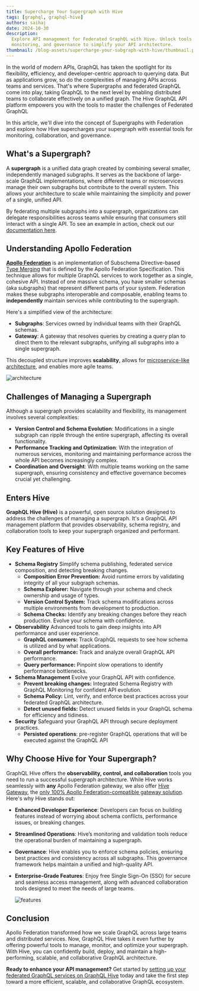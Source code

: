 ```yaml
---
title: Supercharge Your Supergraph with Hive
tags: [graphql, graphql-hive]
authors: saihaj
date: 2024-10-30
description:
  Explore API management for Federated GraphQL with Hive. Unlock tools for collaboration,
  monitoring, and governance to simplify your API architecture.
thumbnail: /blog-assets/supercharge-your-subgraph-with-hive/thumbnail.png
---
```


In the world of modern APIs, GraphQL has taken the spotlight for its flexibility, efficiency, and
developer-centric approach to querying data. But as applications grow, so do the complexities of
managing APIs across teams and services. That's where Supergraphs and federated GraphQL come into
play, taking GraphQL to the next level by enabling distributed teams to collaborate effectively on a
unified graph. The Hive GraphQL API platform empowers you with the tools to master the challenges of
Federated GraphQL

In this article, we'll dive into the concept of Supergraphs with Federation and explore how Hive
supercharges your supergraph with essential tools for monitoring, collaboration, and governance.

## What's a Supergraph?

A **supergraph** is a unified data graph created by combining several smaller, independently managed
subgraphs. It serves as the backbone of large-scale GraphQL implementations, where different teams
or microservices manage their own subgraphs but contribute to the overall system. This allows your
architecture to scale while maintaining the simplicity and power of a single, unified API.

By federating multiple subgraphs into a supergraph, organizations can delegate responsibilities
across teams while ensuring that consumers still interact with a single API. To see an example in
action, check out our
[documentation here](https://the-guild.dev/graphql/hive/docs/get-started/apollo-federation?utm_source=the_guild&utm_medium=blog&utm_campaign=supercharge-your-subgraph-with-hive).

## Understanding Apollo Federation

[**Apollo Federation**](https://www.apollographql.com/docs/federation/?utm_source=the_guild&utm_medium=blog&utm_campaign=supercharge-your-subgraph-with-hive)
is an implementation of Subschema Directive-based
[Type Merging](https://the-guild.dev/graphql/stitching/docs/approaches/type-merging?utm_source=the_guild&utm_medium=blog&utm_campaign=supercharge-your-subgraph-with-hive) that
is defined by the Apollo Federation Specification. This technique allows for multiple GraphQL
services to work together as a single, cohesive API. Instead of one massive schema, you have smaller
schemas (aka subgraphs) that represent different parts of your system. Federation makes these
subgraphs interoperable and composable, enabling teams to **independently** maintain services while
contributing to the supergraph.

Here's a simplified view of the architecture:

- **Subgraphs**: Services owned by individual teams with their GraphQL schemas.
- **Gateway**: A gateway that resolves queries by creating a query plan to direct them to the
  relevant subgraphs, unifying all subgraphs into a single supergraph.

This decoupled structure improves **scalability**, allows for
[microservice-like architecture](https://microservices.io/patterns/microservices.html?utm_source=the_guild&utm_medium=blog&utm_campaign=supercharge-your-subgraph-with-hive),
and enables more agile teams.

![architecture](./architecture.png)

## Challenges of Managing a Supergraph

Although a supergraph provides scalability and flexibility, its management involves several
complexities:

- **Version Control and Schema Evolution**: Modifications in a single subgraph can ripple through
  the entire supergraph, affecting its overall functionality.
- **Performance Tracking and Optimization**: With the integration of numerous services, monitoring
  and maintaining performance across the whole API becomes increasingly complex.
- **Coordination and Oversight**: With multiple teams working on the same supergraph, ensuring
  consistency and effective governance becomes crucial yet challenging.

## Enters Hive

**GraphQL Hive (Hive)** is a powerful, open source solution designed to address the challenges of
managing a supergraph. It's a GraphQL API management platform that provides observability, schema
registry, and collaboration tools to keep your supergraph organized and performant.

## Key Features of Hive

- **Schema Registry** Simplify schema publishing, federated service composition, and detecting
  breaking changes.
  - **Composition Error Prevention:** Avoid runtime errors by validating integrity of all your
    subgraph schemas.
  - **Schema Explorer:** Navigate through your schema and check ownership and usage of types.
  - **Version Control System:** Track schema modifications across multiple environments from
    development to production.
  - **Schema Checks:** Identify any breaking changes before they reach production. Evolve your
    schema with confidence.
- **Observability** Advanced tools to gain deep insights into API performance and user experience.
  - **GraphQL consumers:** Track GraphQL requests to see how schema is utilized and by what
    applications.
  - **Overall performance:** Track and analyze overall GraphQL API performance.
  - **Query performance:** Pinpoint slow operations to identify performance bottlenecks.
- **Schema Management** Evolve your GraphQL API with confidence.
  - **Prevent breaking changes:** Integrated Schema Registry with GraphQL Monitoring for confident
    API evolution.
  - **Schema Policy:** Lint, verify, and enforce best practices across your federated GraphQL
    architecture.
  - **Detect unused fields:** Detect unused fields in your GraphQL schema for efficiency and
    tidiness.
- **Security** Safeguard your GraphQL API through secure deployment practices.
  - **Persisted operations**: pre-register GraphQL operations that will be executed against the
    GraphQL API

## Why Choose Hive for Your Supergraph?

GraphQL Hive offers the **observability, control, and collaboration** tools you need to run a
successful supergraph architecture. While Hive works seamlessly with **any** Apollo Federation
gateway, we also offer
[Hive Gateway](https://the-guild.dev/graphql/hive/docs/gateway?utm_source=the_guild&utm_medium=blog&utm_campaign=supercharge-your-subgraph-with-hive),
the
[only 100% Apollo Federation-compatible gateway solution](https://the-guild.dev/blog/federation-gateway-audit?utm_source=the_guild&utm_medium=blog&utm_campaign=supercharge-your-subgraph-with-hive).
Here's why Hive stands out:

- **Enhanced Developer Experience**: Developers can focus on building features instead of worrying
  about schema conflicts, performance issues, or breaking changes.
- **Streamlined Operations**: Hive’s monitoring and validation tools reduce the operational burden
  of maintaining a supergraph.
- **Governance**: Hive enables you to enforce schema policies, ensuring best practices and
  consistency across all subgraphs. This governance framework helps maintain a unified and
  high-quality API.
- **Enterprise-Grade Features**: Enjoy free Single Sign-On (SSO) for secure and seamless access
  management, along with advanced collaboration tools designed to meet the needs of large teams.

  ![features](./features.png)

## Conclusion

Apollo Federation transformed how we scale GraphQL across large teams and distributed services. Now,
GraphQL Hive takes it even further by offering powerful tools to manage, monitor, and optimize your
supergraph. With Hive, you can confidently build, deploy, and maintain a high-performing, scalable,
and collaborative GraphQL architecture.

**Ready to enhance your API management?** Get started by
[setting up your federated GraphQL services on GraphQL Hive](https://the-guild.dev/graphql/hive/docs/get-started/apollo-federation?utm_source=the_guild&utm_medium=blog&utm_campaign=supercharge-your-subgraph-with-hive)
today and take the first step toward a more efficient, scalable, and collaborative GraphQL
ecosystem.
